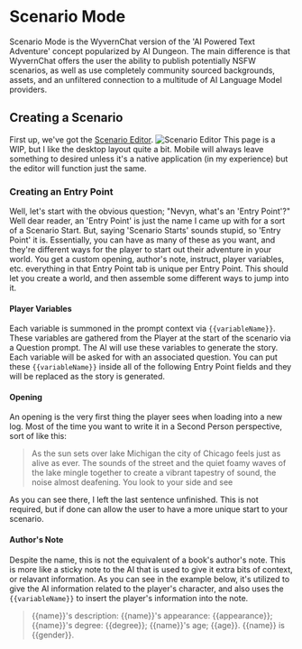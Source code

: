 # Scenario Mode
Scenario Mode is the WyvernChat version of the 'AI Powered Text Adventure' concept popularized by AI Dungeon. The main difference is that WyvernChat offers the user the ability to publish potentially NSFW scenarios, as well as use completely community sourced backgrounds, assets, and an unfiltered connection to a multitude of AI Language Model providers.
## Creating a Scenario
First up, we've got the [Scenario Editor](https://app.wyvern.net/scenario/edit/new). 
![Scenario Editor](../../assets/ScenarioEditor.png)
This page is a WIP, but I like the desktop layout quite a bit. Mobile will always leave something to desired unless it's a native application (in my experience) but the editor will function just the same.
### Creating an Entry Point
Well, let's start with the obvious question; "Nevyn, what's an 'Entry Point'?"
Well dear reader, an 'Entry Point' is just the name I came up with for a sort of a Scenario Start. But, saying 'Scenario Starts' sounds stupid, so 'Entry Point' it is. Essentially, you can have as many of these as you want, and they're different ways for the player to start out their adventure in your world. You get a custom opening, author's note, instruct, player variables, etc. everything in that Entry Point tab is unique per Entry Point. This should let you create a world, and then assemble some different ways to jump into it. 
#### Player Variables
Each variable is summoned in the prompt context via `{{variableName}}`. These variables are gathered from the Player at the start of the scenario via a Question prompt. The AI will use these variables to generate the story. Each variable will be asked for with an associated question.
You can put these `{{variableName}}` inside all of the following Entry Point fields and they will be replaced as the story is generated.
#### Opening

An opening is the very first thing the player sees when loading into a new log. Most of the time you want to write it in a Second Person perspective, sort of like this:

> As the sun sets over lake Michigan the city of Chicago feels just as alive as ever. The sounds of the street and the quiet foamy waves of the lake mingle together to create a vibrant tapestry of sound, the noise almost deafening. You look to your side and see

As you can see there, I left the last sentence unfinished. This is not required, but if done can allow the user to have a more unique start to your scenario.

#### Author's Note
Despite the name, this is not the equivalent of a book's author's note. This is more like a sticky note to the AI that is used to give it extra bits of context, or relavant information. As you can see in the example below, it's utilized to give the AI information related to the player's character, and also uses the `{{variableName}}` to insert the player's information into the note.

> \{\{name\}\}'s description: \{\{name\}\}'s appearance: \{\{appearance\}\}; \{\{name\}\}'s degree: \{\{degree\}\}; \{\{name\}\}'s age; \{\{age\}\}. \{\{name\}\} is \{\{gender\}\}.
